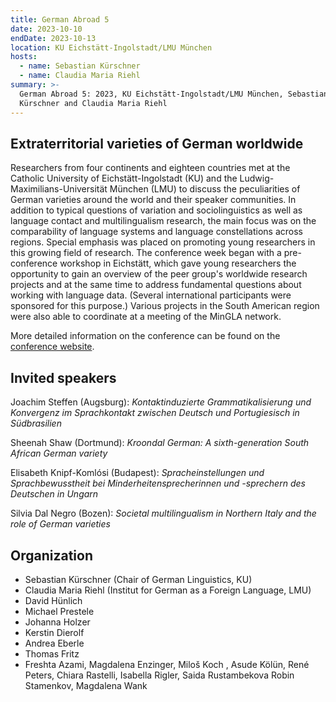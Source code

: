 ```yaml
---
title: German Abroad 5
date: 2023-10-10
endDate: 2023-10-13
location: KU Eichstätt-Ingolstadt/LMU München
hosts:
  - name: Sebastian Kürschner
  - name: Claudia Maria Riehl
summary: >-
  German Abroad 5: 2023, KU Eichstätt-Ingolstadt/LMU München, Sebastian
  Kürschner and Claudia Maria Riehl
---
```

## Extraterritorial varieties of German worldwide

Researchers from four continents and eighteen countries met at the Catholic University of Eichstätt-Ingolstadt (KU) and the Ludwig-Maximilians-Universität München (LMU) to discuss the peculiarities of German varieties around the world and their speaker communities. In addition to typical questions of variation and sociolinguistics as well as language contact and multilingualism research, the main focus was on the comparability of language systems and language constellations across regions.  Special emphasis was placed on promoting young researchers in this growing field of research. The conference week began with a pre-conference workshop in Eichstätt, which gave young researchers the opportunity to gain an overview of the peer group's worldwide research projects and at the same time to address fundamental questions about working with language data. (Several international participants were sponsored for this purpose.) Various projects in the South American region were also able to coordinate at a meeting of the MinGLA network.

More detailed information on the conference can be found on the [conference website](https://www.ku.de/en/slf/germanistik/lehrstuehle-professuren/slf/germanistik/deutsche-sprachwissenschaft/tagungen-und-workshops/ga5-en).

## Invited speakers

Joachim Steffen (Augsburg): *Kontaktinduzierte Grammatikalisierung und Konvergenz im Sprachkontakt zwischen Deutsch und Portugiesisch in Südbrasilien*

Sheenah Shaw (Dortmund): *Kroondal German: A sixth-generation South African German variety*

Elisabeth Knipf-Komlósi (Budapest): *Spracheinstellungen und Sprachbewusstheit bei Minderheitensprecherinnen und -sprechern des Deutschen in Ungarn*

Silvia Dal Negro (Bozen): *Societal multilingualism in Northern Italy and the role of German varieties*

## Organization

* Sebastian Kürschner (Chair of German Linguistics, KU)
* Claudia Maria Riehl (Institut for German as a Foreign Language, LMU)
* David Hünlich
* Michael Prestele
* Johanna Holzer
* Kerstin Dierolf
* Andrea Eberle
* Thomas Fritz
* Freshta Azami, Magdalena Enzinger, Miloš Koch , Asude Kölün, René Peters, Chiara Rastelli, Isabella Rigler, Saida Rustambekova Robin Stamenkov, Magdalena Wank
